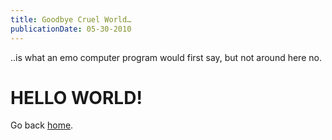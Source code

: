 ```yaml
---
title: Goodbye Cruel World…
publicationDate: 05-30-2010
---
```


..is what an emo computer program would first say, but not around here no.

# **HELLO WORLD!**

Go back [home](/).
